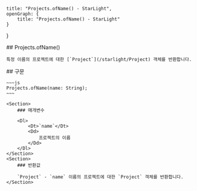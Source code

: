     title: "Projects.ofName() - StarLight",
    openGraph: {
        title: "Projects.ofName() - StarLight"
    }
}

<Section>
    ## Projects.ofName()

    특정 이름의 프로젝트에 대한 [`Project`](/starlight/Project) 객체를 반환합니다.
</Section>
<Section>
    ## 구문

    ~~~js
    Projects.ofName(name: String);
    ~~~

    <Section>
        ### 매개변수

        <Dl>
            <Dt>`name`</Dt>
            <Dd>
                프로젝트의 이름
            </Dd>
        </Dl>
    </Section>
    <Section>
        ### 반환값

        `Project` - `name` 이름의 프로젝트에 대한 `Project` 객체를 반환합니다.
    </Section>
</Section>